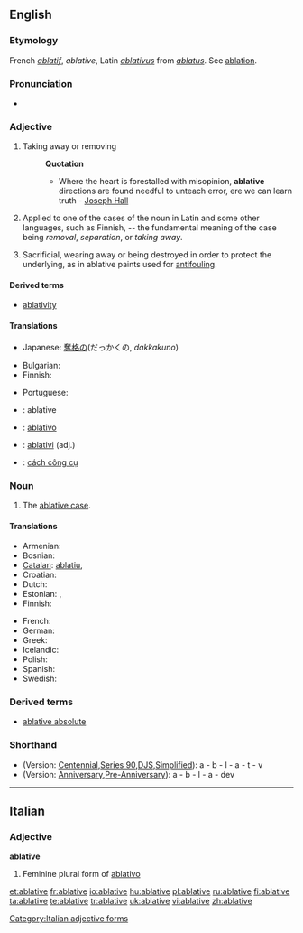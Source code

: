 ==English==

===Etymology===
French ''[[ablatif]]'', ''ablative'', Latin ''[[ablativus]]'' from ''[[ablatus]]''. See [[ablation]].

===Pronunciation===
* {{audio|en-us-ablative.ogg|Audio (US)}}

===Adjective===
{{en-adj|-}}

# {{obsolete}} Taking away or removing
#: '''Quotation'''
#:* Where the heart is forestalled with misopinion, '''ablative''' directions are found needful to unteach error, ere we can learn truth - [[w:Joseph Hall (bishop)|Joseph Hall]]
# {{grammar}} Applied to one of the cases of the noun in Latin and some other languages, such as Finnish, -- the fundamental meaning of the case being ''removal'', ''separation'', or ''taking away''.
# {{context|engineering|nautical}} Sacrificial, wearing away or being destroyed in order to protect the underlying, as in ablative paints used for [[antifouling]].

====Derived terms====
* [[ablativity]]

====Translations====
{{trans-top|obsolete: taking away}}
* Japanese: [[奪格の]](だっかくの, ''dakkakuno'')
{{trans-mid}}
{{trans-bottom}}

{{trans-top|applied to one of the cases of the noun in other language}}
* Bulgarian: {{t|bg|творителен (падеж)|sc=Cyrl}}
* Finnish: {{t+|fi|ablatiivinen}}
{{trans-mid}}
* Portuguese: {{t+|pt|ablativo}}
{{trans-bottom}}

{{checktrans-top}}
* {{ttbc|Interlingua}}: ablative
* {{ttbc|Italian}}: [[ablativo]]
{{trans-mid}}
* {{ttbc|Novial}}: [[ablativi]] (adj.)
* {{ttbc|Vietnamese}}: [[cách công cụ]]
{{trans-bottom}}

===Noun===
{{en-noun}}

# {{grammar}} The [[ablative case]].

====Translations====
{{trans-top|(grammar) the ablative case}}
* Armenian: {{t|hy|բացառական|tr=bac’aṙakan|xs=Armenian}}
* Bosnian: {{t-|bs|ablativ|m}}
* [[Catalan]]: [[ablatiu]], {{m}}
* Croatian: {{t-|hr|ablativ|m|alt=ȁblativ}}
* Dutch: {{t+|nl|ablatief|m}}
* Estonian: {{t|et|ablatiiv}}, {{t|et|alaltütlev}}
* Finnish: {{t+|fi|ablatiivi}}
{{trans-mid}}
* French: {{t+|fr|ablatif|m}}
* German: {{t+|de|Ablativ|m}}
* Greek: {{t+|el|αφαιρετική|f|sc=Grek}}
* Icelandic: {{t+|is|sviftifall|n}}
* Polish: {{t-|pl|ablatyw|m}}
* Spanish: {{t+|es|ablativo|m}}
* Swedish: {{t+|sv|ablativ}}
{{trans-bottom}}

===Derived terms===
* [[ablative absolute]]<!-- this does not belong here! - a construction in Latin, in which a noun in the ablative case has a [[participle]] (either expressed or [[implied]]), [[agreeing]] with it in [[gender]], [[number]], and case, both words forming a clause by themselves and being [[unconnected]], [[grammatically]], with the rest of the sentence; as, ''Tarquinio regnante, Pythagoras venit'', ''i. e.'' "Tarquinius reigning, Pythagoras came"; so, "When Tarquinius was king, Pythagoras came".-->

===Shorthand===
* (Version: [http://en.wikipedia.org/wiki/Gregg_Shorthand#Centennial_Gregg_Shorthand Centennial],[http://en.wikipedia.org/wiki/Gregg_Shorthand#Series_90_Gregg_Shorthand  Series 90],[http://en.wikipedia.org/wiki/Gregg_Shorthand#Diamond_Jubilee_Gregg_Shorthand  DJS],[http://en.wikipedia.org/wiki/Gregg_Shorthand#Simplified_Gregg_Shorthand Simplified]): a - b - l - a - t - v
* (Version: [http://en.wikipedia.org/wiki/Gregg_Shorthand#Anniversary_Gregg_Shorthand Anniversary],[http://en.wikipedia.org/wiki/Gregg_Shorthand#Pre-Anniversary_Gregg_Shorthand Pre-Anniversary]): a - b - l - a - dev

----

==Italian==

===Adjective===
'''ablative''' {{f}}

# Feminine plural form of [[ablativo]]

[[Category:Italian adjective forms]]

[[et:ablative]]
[[fr:ablative]]
[[io:ablative]]
[[hu:ablative]]
[[pl:ablative]]
[[ru:ablative]]
[[fi:ablative]]
[[ta:ablative]]
[[te:ablative]]
[[tr:ablative]]
[[uk:ablative]]
[[vi:ablative]]
[[zh:ablative]]
